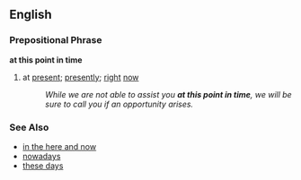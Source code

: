== English ==
=== Prepositional Phrase ===
'''at this point in time'''
# {{idiom}} at [[present]]; [[presently]]; [[right]] [[now]]
#: ''While we are not able to assist you '''at this point in time''', we will be sure to call you if an opportunity arises.''

=== See Also ===
*[[in the here and now]]
*[[nowadays]]
*[[these days]]